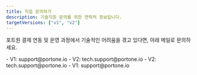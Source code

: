 ```yaml
---
title: 직접 문의하기
description: 기술지원 문의를 위한 연락처 정보입니다.
targetVersions: ["v1", "v2"]
---
```


포트원 결제 연동 및 운영 과정에서 기술적인 어려움을 겪고 있다면, 아래 메일로 문의하세요.

<VersionGate v="v1">
- V1: support@portone.io
- V2: tech.support@portone.io
</VersionGate>

<VersionGate v="v2">
- V2: tech.support@portone.io
- V1: support@portone.io
</VersionGate>
